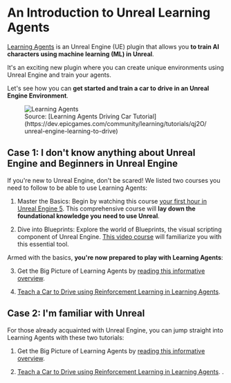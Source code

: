 # An Introduction to Unreal Learning Agents

[Learning Agents](https://dev.epicgames.com/community/learning/tutorials/8OWY/unreal-engine-learning-agents-introduction) is an Unreal Engine (UE) plugin that allows you **to train AI characters using machine learning (ML) in Unreal**.

It's an exciting new plugin where you can create unique environments using Unreal Engine and train your agents.

Let's see how you can **get started and train a car to drive in an Unreal Engine Environment**.

<figure>
<img src="https://huggingface.co/datasets/huggingface-deep-rl-course/course-images/resolve/main/en/unit12/learning-agents-car.png" alt="Learning Agents"/>
<figcaption>Source: [Learning Agents Driving Car Tutorial](https://dev.epicgames.com/community/learning/tutorials/qj2O/unreal-engine-learning-to-drive)</figcaption>
</figure>

## Case 1: I don't know anything about Unreal Engine and Beginners in Unreal Engine
If you're new to Unreal Engine, don't be scared! We listed two courses you need to follow to be able to use Learning Agents:

1. Master the Basics: Begin by watching this course [your first hour in Unreal Engine 5](https://dev.epicgames.com/community/learning/courses/ZpX/your-first-hour-in-unreal-engine-5/E7L/introduction-to-your-first-hour-in-unreal-engine-5). This comprehensive course will **lay down the foundational knowledge you need to use Unreal**.

2. Dive into Blueprints: Explore the world of Blueprints, the visual scripting component of Unreal Engine. [This video course](https://youtu.be/W0brCeJNMqk?si=zy4t4t1l6FMIzbpz) will familiarize you with this essential tool.

Armed with the basics, **you're now prepared to play with Learning Agents**:

3. Get the Big Picture of Learning Agents by [reading this informative overview](https://dev.epicgames.com/community/learning/tutorials/8OWY/unreal-engine-learning-agents-introduction).

4. [Teach a Car to Drive using Reinforcement Learning in Learning Agents](https://dev.epicgames.com/community/learning/tutorials/qj2O/unreal-engine-learning-to-drive).

## Case 2: I'm familiar with Unreal

For those already acquainted with Unreal Engine, you can jump straight into Learning Agents with these two tutorials:

1. Get the Big Picture of Learning Agents by [reading this informative overview](https://dev.epicgames.com/community/learning/tutorials/8OWY/unreal-engine-learning-agents-introduction).

2. [Teach a Car to Drive using Reinforcement Learning in Learning Agents](https://dev.epicgames.com/community/learning/tutorials/qj2O/unreal-engine-learning-to-drive). .
